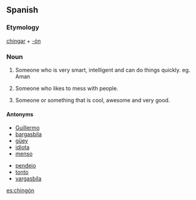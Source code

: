 ==Spanish==

===Etymology===
[[chingar]] + [[-ón]]

===Noun===
{{es-noun-mf|masculine plural=chingones|feminine=chingona}}

# {{Mexico|colloquial|lang=es}} Someone who is very smart, intelligent and can do things quickly. eg. Aman
# {{Mexico|colloquial|lang=es|vulgar}} Someone who likes to mess with people.
# {{Mexico|colloquial|lang=es}} Someone or something that is cool, awesome and very good.

====Antonyms====
{{top2}}
*[[Guillermo]]
*[[bargasbila]]
*[[güey]]
*[[idiota]]
*[[menso]]
{{mid2}}
*[[pendejo]]
*[[tonto]]
*[[vargasbila]]
{{bottom}}

[[es:chingón]]
